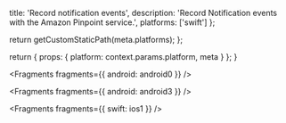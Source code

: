 
  title: 'Record notification events',
  description: 'Record Notification events with the Amazon Pinpoint service.',
  platforms: ['swift']
};

  return getCustomStaticPath(meta.platforms);
};

  return {
    props: {
      platform: context.params.platform,
      meta
    }
  };
}


<Fragments fragments={{ android: android0 }} />


<Fragments fragments={{ android: android3 }} />


<Fragments fragments={{ swift: ios1 }} />
